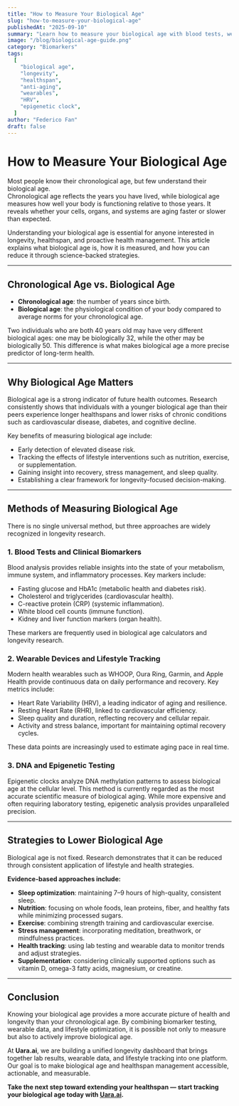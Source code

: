 ```yaml
---
title: "How to Measure Your Biological Age"
slug: "how-to-measure-your-biological-age"
publishedAt: "2025-09-10"
summary: "Learn how to measure your biological age with blood tests, wearables, and DNA testing. Discover why biological age matters for longevity, healthspan, and anti-aging — and how to lower it with proven lifestyle changes."
image: "/blog/biological-age-guide.png"
category: "Biomarkers"
tags:
  [
    "biological age",
    "longevity",
    "healthspan",
    "anti-aging",
    "wearables",
    "HRV",
    "epigenetic clock",
  ]
author: "Federico Fan"
draft: false
---
```


# How to Measure Your Biological Age

Most people know their chronological age, but few understand their biological age.  
Chronological age reflects the years you have lived, while biological age measures how well your body is functioning relative to those years. It reveals whether your cells, organs, and systems are aging faster or slower than expected.

Understanding your biological age is essential for anyone interested in longevity, healthspan, and proactive health management. This article explains what biological age is, how it is measured, and how you can reduce it through science-backed strategies.

---

## Chronological Age vs. Biological Age

- **Chronological age**: the number of years since birth.
- **Biological age**: the physiological condition of your body compared to average norms for your chronological age.

Two individuals who are both 40 years old may have very different biological ages: one may be biologically 32, while the other may be biologically 50. This difference is what makes biological age a more precise predictor of long-term health.

---

## Why Biological Age Matters

Biological age is a strong indicator of future health outcomes. Research consistently shows that individuals with a younger biological age than their peers experience longer healthspans and lower risks of chronic conditions such as cardiovascular disease, diabetes, and cognitive decline.

Key benefits of measuring biological age include:

- Early detection of elevated disease risk.
- Tracking the effects of lifestyle interventions such as nutrition, exercise, or supplementation.
- Gaining insight into recovery, stress management, and sleep quality.
- Establishing a clear framework for longevity-focused decision-making.

---

## Methods of Measuring Biological Age

There is no single universal method, but three approaches are widely recognized in longevity research.

### 1. Blood Tests and Clinical Biomarkers

Blood analysis provides reliable insights into the state of your metabolism, immune system, and inflammatory processes. Key markers include:

- Fasting glucose and HbA1c (metabolic health and diabetes risk).
- Cholesterol and triglycerides (cardiovascular health).
- C-reactive protein (CRP) (systemic inflammation).
- White blood cell counts (immune function).
- Kidney and liver function markers (organ health).

These markers are frequently used in biological age calculators and longevity research.

### 2. Wearable Devices and Lifestyle Tracking

Modern health wearables such as WHOOP, Oura Ring, Garmin, and Apple Health provide continuous data on daily performance and recovery. Key metrics include:

- Heart Rate Variability (HRV), a leading indicator of aging and resilience.
- Resting Heart Rate (RHR), linked to cardiovascular efficiency.
- Sleep quality and duration, reflecting recovery and cellular repair.
- Activity and stress balance, important for maintaining optimal recovery cycles.

These data points are increasingly used to estimate aging pace in real time.

### 3. DNA and Epigenetic Testing

Epigenetic clocks analyze DNA methylation patterns to assess biological age at the cellular level. This method is currently regarded as the most accurate scientific measure of biological aging. While more expensive and often requiring laboratory testing, epigenetic analysis provides unparalleled precision.

---

## Strategies to Lower Biological Age

Biological age is not fixed. Research demonstrates that it can be reduced through consistent application of lifestyle and health strategies.

**Evidence-based approaches include:**

- **Sleep optimization**: maintaining 7–9 hours of high-quality, consistent sleep.
- **Nutrition**: focusing on whole foods, lean proteins, fiber, and healthy fats while minimizing processed sugars.
- **Exercise**: combining strength training and cardiovascular exercise.
- **Stress management**: incorporating meditation, breathwork, or mindfulness practices.
- **Health tracking**: using lab testing and wearable data to monitor trends and adjust strategies.
- **Supplementation**: considering clinically supported options such as vitamin D, omega-3 fatty acids, magnesium, or creatine.

---

## Conclusion

Knowing your biological age provides a more accurate picture of health and longevity than your chronological age. By combining biomarker testing, wearable data, and lifestyle optimization, it is possible not only to measure but also to actively improve biological age.

At **Uara.ai**, we are building a unified longevity dashboard that brings together lab results, wearable data, and lifestyle tracking into one platform. Our goal is to make biological age and healthspan management accessible, actionable, and measurable.

**Take the next step toward extending your healthspan — start tracking your biological age today with [Uara.ai](https://uara.ai).**

